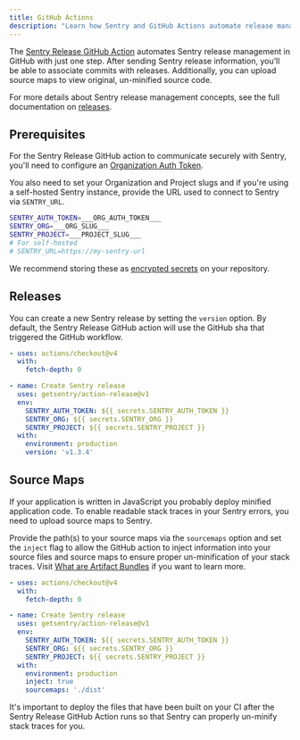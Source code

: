 ```yaml
---
title: GitHub Actions
description: "Learn how Sentry and GitHub Actions automate release management, upload source maps and help identify suspect commits."
---
```


The [Sentry Release GitHub Action](https://github.com/marketplace/actions/sentry-release) automates Sentry release management in GitHub with just one step. After sending Sentry release information, you’ll be able to associate commits with releases. Additionally, you can upload source maps to view original, un-minified source code.

For more details about Sentry release management concepts, see the full documentation on [releases](/product/releases/).

## Prerequisites

For the Sentry Release GitHub action to communicate securely with Sentry, you'll need to configure an [Organization Auth Token](https://sentry.io/orgredirect/organizations/:orgslug/settings/auth-tokens/).


You also need to set your Organization and Project slugs and if you're using a self-hosted Sentry instance, provide the URL used to connect to Sentry via `SENTRY_URL`.

<OrgAuthTokenNote />

```bash
SENTRY_AUTH_TOKEN=___ORG_AUTH_TOKEN___
SENTRY_ORG=___ORG_SLUG___
SENTRY_PROJECT=___PROJECT_SLUG___
# For self-hosted
# SENTRY_URL=https://my-sentry-url
```

We recommend storing these as [encrypted secrets](https://docs.github.com/en/actions/security-for-github-actions/security-guides/using-secrets-in-github-actions) on your repository.

## Releases

You can create a new Sentry release by setting the `version` option. By default, the Sentry Release GitHub action will use the GitHub sha that triggered the GitHub workflow.

```yml
- uses: actions/checkout@v4
  with:
    fetch-depth: 0

- name: Create Sentry release
  uses: getsentry/action-release@v1
  env:
    SENTRY_AUTH_TOKEN: ${{ secrets.SENTRY_AUTH_TOKEN }}
    SENTRY_ORG: ${{ secrets.SENTRY_ORG }}
    SENTRY_PROJECT: ${{ secrets.SENTRY_PROJECT }}
  with:
    environment: production
    version: 'v1.3.4'
```

## Source Maps

If your application is written in JavaScript you probably deploy minified application code. To enable readable
stack traces in your Sentry errors, you need to upload source maps to Sentry.

Provide the path(s) to your source maps via the `sourcemaps` option and set the `inject` flag to allow the GitHub
action to inject information into your source files and source maps to ensure proper un-minification of your stack traces.
Visit [What are Artifact Bundles](/platforms/javascript/sourcemaps/troubleshooting_js/artifact-bundles/) if you want to learn more.

```yml
- uses: actions/checkout@v4
  with:
    fetch-depth: 0

- name: Create Sentry release
  uses: getsentry/action-release@v1
  env:
    SENTRY_AUTH_TOKEN: ${{ secrets.SENTRY_AUTH_TOKEN }}
    SENTRY_ORG: ${{ secrets.SENTRY_ORG }}
    SENTRY_PROJECT: ${{ secrets.SENTRY_PROJECT }}
  with:
    environment: production
    inject: true
    sourcemaps: './dist'
```

<Alert>

  It's important to deploy the files that have been built on your CI after the Sentry Release GitHub Action
  runs so that Sentry can properly un-minify stack traces for you.

</Alert>
